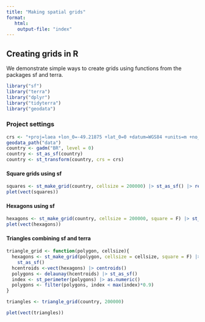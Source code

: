```yaml
---
title: "Making spatial grids"
format:
   html: 
    output-file: "index"
---
```


## Creating grids in R

We demonstrate simple ways to create grids using functions from the packages sf and terra.

```r
library("sf")
library("terra")
library("dplyr")
library("tidyterra")
library("geodata")
```

### Project settings

```r
crs <- "+proj=laea +lon_0=-49.21875 +lat_0=0 +datum=WGS84 +units=m +no_defs"
geodata_path("data")
country <- gadm("BR", level = 0)
country <- st_as_sf(country)
country <- st_transform(country, crs = crs)
```

#### Square grids using sf

```r
squares <- st_make_grid(country, cellsize = 200000) |> st_as_sf() |> rename(geometry = x)
plet(vect(squares))
```

#### Hexagons using sf

```r
hexagons <- st_make_grid(country, cellsize = 200000, square = F) |> st_as_sf() |> rename(geometry = x)
plet(vect(hexagons))
```

#### Triangles combining sf and terra

```r
triangle_grid <- function(polygon, cellsize){
  hexagons <- st_make_grid(polygon, cellsize = cellsize, square = F) |>
    st_as_sf() 
  hcentroids <-vect(hexagons) |> centroids()
  polygons <- delaunay(hcentroids) |> st_as_sf()
  index <- st_perimeter(polygons) |> as.numeric()
  polygons <- filter(polygons, index < max(index)*0.9)
}

triangles <- triangle_grid(country, 200000)

plet(vect(triangles))
```
